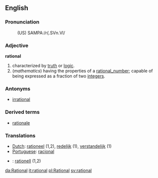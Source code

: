 ==English==

===Pronunciation===
:(US) SAMPA:/r{.SVn.Vl/

===Adjective===
'''rational'''
# characterized by [[truth]] or [[logic]].
# (''mathematics'') having the properties of a [[rational_number]]; capable of being expressed as a fraction of two [[integer]]s.

===Antonyms===
* [[irrational]]

===Derived terms===
*[[rationale]]<!--/[[rationalé]] backward formation of borrowing accent to sound smart/foreign/exotic?-->

===Translations===
*[[Dutch]]: [[rationeel]] (1,2), [[redelijk]] (1), [[verstandelijk]] (1)
*[[Portuguese]]: [[racional]]
*{{sv}}: [[rationell]] (1,2)

[[da:Rational]]
[[it:rational]]
[[pl:Rational]]
[[sv:rational]]